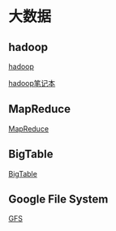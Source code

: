 = 大数据 =

== hadoop ==
[[hadoop|hadoop]]

[[http://www.cnblogs.com/ggjucheng/archive/2012/04/22/2465625.html|hadoop笔记本]]

== MapReduce ==
[[mapreduce|MapReduce]]

== BigTable ==
[[bigtable|BigTable]]

== Google File System ==
[[gfs|GFS]]
